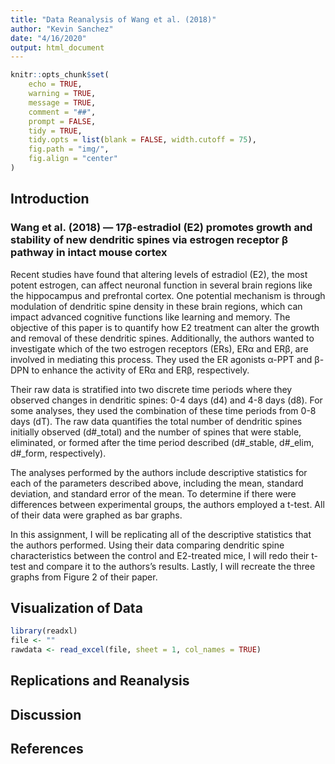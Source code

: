 ```yaml
---
title: "Data Reanalysis of Wang et al. (2018)"
author: "Kevin Sanchez"
date: "4/16/2020"
output: html_document
---
```


```r
knitr::opts_chunk$set(
	echo = TRUE,
	warning = TRUE,
	message = TRUE,
	comment = "##",
	prompt = FALSE,
	tidy = TRUE,
	tidy.opts = list(blank = FALSE, width.cutoff = 75),
	fig.path = "img/",
	fig.align = "center"
)
```

## Introduction

### Wang et al. (2018) — 17β-estradiol (E2) promotes growth and stability of new dendritic spines via estrogen receptor β pathway in intact mouse cortex

Recent studies have found that altering levels of estradiol (E2), the most potent estrogen,
can affect neuronal function in several brain regions like the hippocampus and prefrontal
cortex. One potential mechanism is through modulation of dendritic spine density in these 
brain regions, which can impact advanced cognitive functions like learning and memory. 
The objective of this paper is to quantify how E2 treatment can alter the growth and removal 
of these dendritic spines. Additionally, the authors wanted to investigate which of the two 
estrogen receptors (ERs), ERα and ERβ, are involved in mediating this process. They used the
ER agonists α-PPT and β-DPN to enhance the activity of ERα and ERβ, respectively.

Their raw data is stratified into two discrete time periods where they observed changes in 
dendritic spines: 0-4 days (d4) and 4-8 days (d8). For some analyses, they used the
combination of these time periods from 0-8 days (dT). The raw data quantifies the total 
number of dendritic spines initially observed (d#_total) and the number of spines that were 
stable, eliminated, or formed after the time period described (d#_stable, d#_elim, d#_form, 
respectively).

The analyses performed by the authors include descriptive statistics for each of the 
parameters described above, including the mean, standard deviation, and standard
error of the mean. To determine if there were differences between experimental groups, 
the authors employed a t-test. All of their data were graphed as bar graphs.

In this assignment, I will be replicating all of the descriptive statistics that the 
authors performed. Using their data comparing dendritic spine characteristics between the
control and E2-treated mice, I will redo their t-test and compare it to the authors's
results. Lastly, I will recreate the three graphs from Figure 2 of their paper.

## Visualization of Data
```r
library(readxl)
file <- ""
rawdata <- read_excel(file, sheet = 1, col_names = TRUE)
```

## Replications and Reanalysis

## Discussion

## References